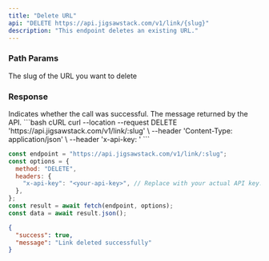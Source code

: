 ```yaml
---
title: "Delete URL"
api: "DELETE https://api.jigsawstack.com/v1/link/{slug}"
description: "This endpoint deletes an existing URL."
---
```


### Path Params

<ParamField path="slug" type="string">
  The slug of the URL you want to delete
</ParamField>

<Snippet file="header.mdx" />

### Response

<ResponseField name="success" type="boolean">
  Indicates whether the call was successful.
</ResponseField>

<ResponseField name="message" type="string">
  The message returned by the API.
</ResponseField>

<RequestExample>
```bash cURL
curl --location --request DELETE 'https://api.jigsawstack.com/v1/link/:slug' \
--header 'Content-Type: application/json' \
--header 'x-api-key: <your-api-key>'
```

```javascript Node.js
const endpoint = "https://api.jigsawstack.com/v1/link/:slug";
const options = {
  method: "DELETE",
  headers: {
    "x-api-key": "<your-api-key>", // Replace with your actual API key.
  },
};
const result = await fetch(endpoint, options);
const data = await result.json();
```

</RequestExample>

<ResponseExample>

```json Response
{
  "success": true,
  "message": "Link deleted successfully"
}
```

</ResponseExample>
